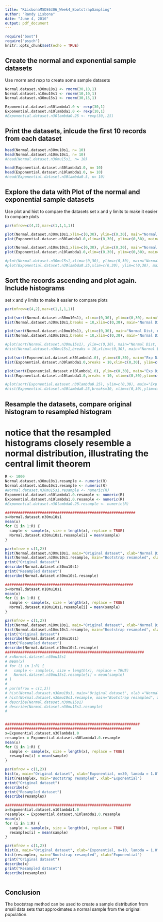 ```yaml
---
title: "RLisbonaMSDS6306_Week4_BootstrapSampling"
author: "Randy Lisbona"
date: "June 4, 2016"
output: pdf_document
---
```


```r
require("boot")
require("psych")
knitr::opts_chunk$set(echo = TRUE)
```

## Create the normal and exponential sample datasets

Use rnorm and rexp to create some sample datasets

```r
Normal.dataset.n30mu10s1 <- rnorm(30,10,1)
Normal.dataset.n10mu10s1 <- rnorm(10,10,1)
Normal.dataset.n30mu15s1 <- rnorm(30,15,1)

Exponential.dataset.n30lambda1.0 <- rexp(30,1)
Exponential.dataset.n10lambda1.0 <- rexp(10,1)
#Exponential.dataset.n30lambda0.25 <- rexp(30,.25)
```
## Print the datasets, inlcude the first 10 records from each dataset
```r
head(Normal.dataset.n30mu10s1, n= 10)
head(Normal.dataset.n10mu10s1, n= 10) 
#head(Normal.dataset.n30mu15s1, n= 10) 

head(Exponential.dataset.n30lambda1.0, n= 10) 
head(Exponential.dataset.n10lambda1.0, n= 10)
#head(Exponential.dataset.n30lambda0.5, n= 10) 

```

## Explore the data with Plot of the normal and exponential sample datasets

Use plot and hist to compare the datasets
set x and y limits to make it easier to compare plots

```r

par(mfrow=c(4,2),mar=c(1,1,1,1))

plot(Normal.dataset.n30mu10s1,xlim=c(0,30), ylim=c(0,30), main="Normal Dist, n=30, mu=10, sd=1")
plot(Exponential.dataset.n30lambda1.0,xlim=c(0,30), ylim=c(0,30), main="Exp Dist, n=30, lambda = 1")

plot(Normal.dataset.n10mu10s1,xlim=c(0,30), ylim=c(0,30), main="Normal Dist, n=10, mu=10, sd=1")
plot(Exponential.dataset.n10lambda1.0,xlim=c(0,30), ylim=c(0,30), main="Exp Dist, n=10, lambda = 1")

#plot(Normal.dataset.n30mu15s1,xlim=c(0,30), ylim=c(0,30), main="Normal Dist, n=30, mu=15, sd=1")
#plot(Exponential.dataset.n30lambda0.25,xlim=c(0,30), ylim=c(0,30), main="Exp Dist, n=30, lambda = 0.25")
```

## Sort the records ascending and plot again. Include histograms
set x and y limits to make it easier to compare plots

```r

par(mfrow=c(4,2),mar=c(1,1,1,1))

plot(sort(Normal.dataset.n30mu10s1), xlim=c(0,30), ylim=c(0,30), main="Normal Dist, n=30, mu=10, sd=1")
hist(Normal.dataset.n30mu10s1,breaks = 10,xlim=c(0,30), main="Normal Dist, n=30, mu=10, sd=1")

plot(sort(Normal.dataset.n10mu10s1), ylim=c(0,30), main="Normal Dist, n=10, mu=10, sd=1")
hist(Normal.dataset.n10mu10s1,breaks = 10,xlim=c(0,30), main="Normal Dist, n=10, mu=10, sd=1")

#plot(sort(Normal.dataset.n30mu15s1), ylim=c(0,30), main="Normal Dist, n=30, mu=15, sd=1")
#hist(Normal.dataset.n30mu15s1,breaks = 10,xlim=c(0,30), main="Normal Dist, n=30, mu=15, sd=1")

plot(sort(Exponential.dataset.n30lambda1.0), ylim=c(0,30), main="Exp Dist, n=30, lambda = 1")
hist(Exponential.dataset.n30lambda1.0,breaks = 10,xlim=c(0,30), ylim=c(0,10), main="Exp Dist, n=30, lambda = 1")

plot(sort(Exponential.dataset.n10lambda1.0), ylim=c(0,30), main="Exp Dist, n=10, lambda = 1.0")
hist(Exponential.dataset.n10lambda1.0,breaks = 10, xlim=c(0,30),ylim=c(0,10), main="Exp Dist, n=10, lambda = 1")

#plot(sort(Exponential.dataset.n30lambda0.25), ylim=c(0,30), main="Exp Dist, n=30, lambda = 0.25")
#hist(Exponential.dataset.n30lambda0.25,breaks=10, xlim=c(0,30),ylim=c(0,10), main="Exp Dist, n=30, lambda = 0.25")

```
## Resample the datasets, compare original histogram to resampled histogram
# notice that the resampled histograms closely resemble a normal distribution, illustrating the central limit theorem

```r
R <- 1000
Normal.dataset.n30mu10s1.resample <- numeric(R)
Normal.dataset.n10mu10s1.resample <- numeric(R)
#Normal.dataset.n30mu15s1.resample <- numeric(R)
Exponential.dataset.n30lambda1.0.resample <- numeric(R)
Exponential.dataset.n10lambda1.0.resample <- numeric(R)
#Exponential.dataset.n30lambda0.25.resample <- numeric(R)

############################################################
x=Normal.dataset.n30mu10s1
mean(x)
for (i in 1:R) {
  sample <- sample(x, size = length(x), replace = TRUE)
  Normal.dataset.n30mu10s1.resample[i] = mean(sample)
}

par(mfrow = c(1,2))
hist(Normal.dataset.n30mu10s1, main="Original dataset", xlab="Normal Dist, n=30, mu=10, sd=1")
hist(Normal.dataset.n30mu10s1.resample, main="Bootstrap resampled", xlab="Normal Dist")
print("Original dataset")
describe(Normal.dataset.n30mu10s1)
print("Resampled dataset")
describe(Normal.dataset.n30mu10s1.resample)

###########################################################
x=Normal.dataset.n10mu10s1
mean(x)
for (i in 1:R) {
  sample <- sample(x, size = length(x), replace = TRUE)
  Normal.dataset.n10mu10s1.resample[i] = mean(sample)
}

par(mfrow = c(1,2))
hist(Normal.dataset.n10mu10s1, main="Original dataset", xlab="Normal Dist, n=10, mu=10, sd=1")
hist(Normal.dataset.n10mu10s1.resample, main="Bootstrap resampled", xlab="Normal Dist")
print("Original dataset")
describe(Normal.dataset.n10mu10s1)
print("Resampled dataset")
describe(Normal.dataset.n10mu10s1.resample)
################################################################
# x=Normal.dataset.n30mu15s1
# mean(x)
# for (i in 1:R) {
#   sample <- sample(x, size = length(x), replace = TRUE)
#   Normal.dataset.n30mu15s1.resample[i] = mean(sample)
# }
# 
# par(mfrow = c(1,2))
# hist(Normal.dataset.n30mu10s1, main="Original dataset", xlab ="Normal Dist, n=30, mu=15, sd=1")
# hist(Normal.dataset.n30mu10s1.resample, main="Bootstrap resampled", xlab ="Normal Dist, n=30, mu=15, sd=1")
# describe(Normal.dataset.n30mu15s1)
# describe(Normal.dataset.n30mu15s1.resample)
# 


##############################################################
##########################################################
x=Exponential.dataset.n30lambda1.0
resamplex = Exponential.dataset.n30lambda1.0.resample
mean(x)
for (i in 1:R) {
  sample <- sample(x, size = length(x), replace = TRUE)
  resamplex[i] = mean(sample)
}

par(mfrow = c(1,2))
hist(x, main="Original dataset", xlab="Exponential, n=30, lambda = 1.0")
hist(resamplex, main="Bootstrap resampled", xlab="Exponential")
print("Original dataset")
describe(x)
print("Resampled dataset")
describe(resamplex)

##########################################################
x=Exponential.dataset.n10lambda1.0
resamplex = Exponential.dataset.n10lambda1.0.resample
mean(x)
for (i in 1:R) {
  sample <- sample(x, size = length(x), replace = TRUE)
  resamplex[i] = mean(sample)
}

par(mfrow = c(1,2))
hist(x, main="Original dataset", xlab="Exponential, n=10, lambda = 1.0")
hist(resamplex, main="Bootstrap resampled", xlab="Exponential")
print("Original dataset")
describe(x)
print("Resampled dataset")
describe(resamplex)



```

## Conclusion
The bootstrap method can be used to create a sample distribution from small data sets that approximates a normal sample from the original population.

